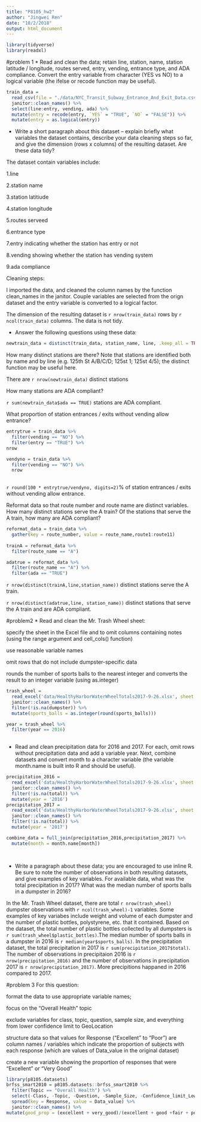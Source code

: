 ```yaml
---
title: "P8105_hw2"
author: "Jingwei Ren"
date: "10/2/2018"
output: html_document
---
```

```r
library(tidyverse)
library(readxl)
```
#problem 1
* Read and clean the data; retain line, station, name, station latitude / longitude, routes served, entry, vending, entrance type, and ADA compliance. Convert the entry variable from character (YES vs NO) to a logical variable (the ifelse or recode function may be useful).
```r
train_data = 
  read_csv(file = "./data/NYC_Transit_Subway_Entrance_And_Exit_Data.csv") %>%
  janitor::clean_names() %>%
  select(line:entry, vending, ada) %>% 
  mutate(entry = recode(entry, `YES` = "TRUE", `NO` = "FALSE")) %>%
  mutate(entry = as.logical(entry))

```


* Write a short paragraph about this dataset – explain briefly what variables the dataset contains, describe your data cleaning steps so far, and give the dimension (rows x columns) of the resulting dataset. Are these data tidy?

The dataset contain variables include:

1.line

2.station name

3.station latitiude

4.station longitude

5.routes serveed

6.entrance type

7.entry indicating whether the station has entry or not

8.vending showing whether the station has vending system

9.ada compliance

Cleaning steps:

I imported the data, and cleaned the column names by the function clean_names in the janitor. Couple variables are selected from the orign dataset and the entry variable is converted to a logical factor. 

The dimension of the resulting dataset is `r nrow(train_data)` rows by `r ncol(train_data)` columns.
The data is not tidy.


* Answer the following questions using these data:

```r
newtrain_data = distinct(train_data, station_name, line, .keep_all = TRUE)
```

How many distinct stations are there? Note that stations are identified both by name and by line (e.g. 125th St A/B/C/D; 125st 1; 125st 4/5); the distinct function may be useful here.

There are `r nrow(newtrain_data)` distinct stations

How many stations are ADA compliant?

 `r sum(newtrain_data$ada == TRUE)` stations are ADA compliant.

What proportion of station entrances / exits without vending allow entrance?

```r
entrytrue = train_data %>%  
  filter(vending == "NO") %>% 
  filter(entry == "TRUE") %>%
nrow

vendyno = train_data %>%  
  filter(vending == "NO") %>%
  nrow
  

```

`r round(100 * entrytrue/vendyno, digits=2)`% of station entrances / exits without vending allow entrance.

Reformat data so that route number and route name are distinct variables. How many distinct stations serve the A train? Of the stations that serve the A train, how many are ADA compliant?

```r
reformat_data = train_data %>%
  gather(key = route_number, value = route_name,route1:route11) 
  
trainA = reformat_data %>%
  filter(route_name == "A")

adatrue = reformat_data %>%
  filter(route_name == "A") %>%
  filter(ada == "TRUE")
```

`r nrow(distinct(trainA,line,station_name))` distinct stations serve the A train.

`r nrow(distinct(adatrue,line, station_name))` distinct stations that serve the A train and are ADA compliant.

#problem2
* Read and clean the Mr. Trash Wheel sheet:

specify the sheet in the Excel file and to omit columns containing notes (using the range argument and cell_cols() function)

use reasonable variable names

omit rows that do not include dumpster-specific data

rounds the number of sports balls to the nearest integer and converts the result to an integer variable (using  as.integer)
```r
trash_wheel = 
  read_excel('data/HealthyHarborWaterWheelTotals2017-9-26.xlsx', sheet = "Mr. Trash Wheel", range = cell_cols("A:N")) %>% 
  janitor::clean_names() %>% 
  filter(!is.na(dumpster)) %>% 
  mutate(sports_balls = as.integer(round(sports_balls)))

year = trash_wheel %>% 
  filter(year == 2016)
  
```

* Read and clean precipitation data for 2016 and 2017. For each, omit rows without precipitation data and add a variable year. Next, combine datasets and convert month to a character variable (the variable month.name is built into R and should be useful).


```r
precipitation_2016 = 
  read_excel('data/HealthyHarborWaterWheelTotals2017-9-26.xlsx', sheet = '2016 Precipitation', range = 'A2:B14') %>% 
  janitor::clean_names() %>% 
  filter(!is.na(total)) %>% 
  mutate(year = '2016')
precipitation_2017 = 
  read_excel('data/HealthyHarborWaterWheelTotals2017-9-26.xlsx', sheet = '2017 Precipitation', range = 'A2:B14') %>% 
  janitor::clean_names() %>% 
  filter(!is.na(total)) %>% 
  mutate(year = '2017')

combine_data = full_join(precipitation_2016,precipitation_2017) %>%
  mutate(month = month.name[month])

 
```


* Write a paragraph about these data; you are encouraged to use inline R. Be sure to note the number of observations in both resulting datasets, and give examples of key variables. For available data, what was the total precipitation in 2017? What was the median number of sports balls in a dumpster in 2016?

In the Mr. Trash Wheel dataset, there are total `r nrow(trash_wheel)` dumpster observations with `r ncol(trash_wheel)-1` variables. Some examples of key variabes include weight and volume of each dumpster and the number of plastic bottles, polystyrene, etc. that it contained. Based on the dataset, the total number of plastic bottles collected by all dumpsters is `r sum(trash_wheel$plastic_bottles)`.The median number of sports balls in a dumpster in 2016 is `r median(year$sports_balls)`. In the precipitation dataset, the total precipitation in 2017 is `r sum(precipitation_2017$total)`. The number of observations in precipitaion 2016 is `r nrow(precipitation_2016)` and the number of observations in precipitation 2017 is `r nrow(precipitation_2017)`. More precipitions happaned in 2016 compared to 2017.

#problem 3
For this question:

format the data to use appropriate variable names;

focus on the “Overall Health” topic

exclude variables for class, topic, question, sample size, and everything from lower confidence limit to GeoLocation

structure data so that values for Response (“Excellent” to “Poor”) are column names / variables which indicate the proportion of subjects with each response (which are values of Data_value in the original dataset)

create a new variable showing the proportion of responses that were “Excellent” or “Very Good”
```r
library(p8105.datasets)
brfss_smart2010 = p8105.datasets::brfss_smart2010 %>%
  filter(Topic == "Overall Health") %>%
  select(-Class, -Topic, -Question, -Sample_Size, -Confidence_limit_Low:-GeoLocation) %>%
  spread(key = Response, value = Data_value) %>%
  janitor::clean_names() %>%
mutate(good_prop = (excellent + very_good)/(excellent + good +fair + poor+very_good))
 
```



